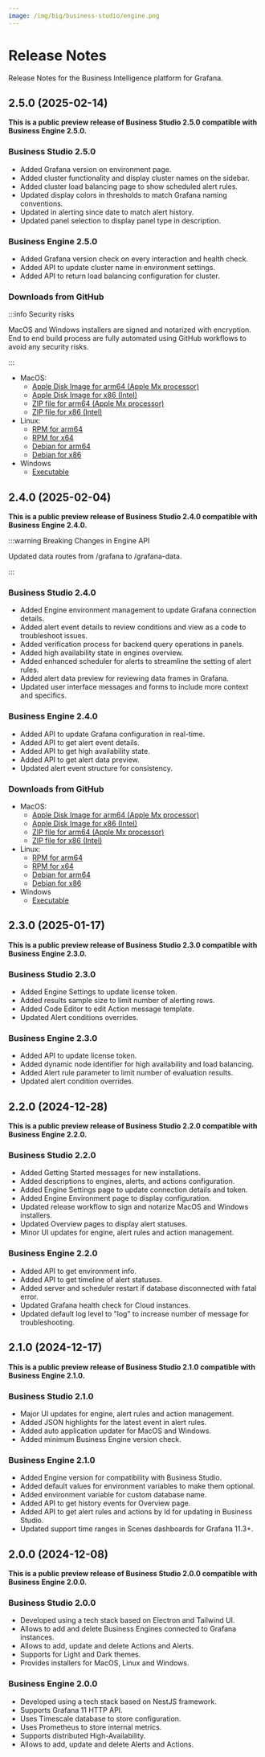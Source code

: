 ```yaml
---
image: /img/big/business-studio/engine.png
---
```



# Release Notes

Release Notes for the Business Intelligence platform for Grafana.

## 2.5.0 (2025-02-14)

**This is a public preview release of Business Studio 2.5.0 compatible with Business Engine 2.5.0.**

### Business Studio 2.5.0

- Added Grafana version on environment page.
- Added cluster functionality and display cluster names on the sidebar.
- Added cluster load balancing page to show scheduled alert rules.
- Updated display colors in thresholds to match Grafana naming conventions.
- Updated in alerting since date to match alert history.
- Updated panel selection to display panel type in description.

### Business Engine 2.5.0

- Added Grafana version check on every interaction and health check.
- Added API to update cluster name in environment settings.
- Added API to return load balancing configuration for cluster.

<BlogPost id="business-intelligence-2.5.0" />

### Downloads from GitHub

:::info Security risks

MacOS and Windows installers are signed and notarized with encryption. End to end build process are fully automated using GitHub workflows to avoid any security risks.

:::

- MacOS:
  - [Apple Disk Image for arm64 (Apple Mx processor)](https://github.com/VolkovLabs/business-intelligence/releases/download/v2.5.0/Business.Studio-2.5.0-arm64.dmg)
  - [Apple Disk Image for x86 (Intel)](https://github.com/VolkovLabs/business-intelligence/releases/download/v2.5.0/Business.Studio-2.5.0-x64.dmg)
  - [ZIP file for arm64 (Apple Mx processor)](https://github.com/VolkovLabs/business-intelligence/releases/download/v2.5.0/Business.Studio-darwin-arm64-2.5.0.zip)
  - [ZIP file for x86 (Intel)](https://github.com/VolkovLabs/business-intelligence/releases/download/v2.5.0/Business.Studio-darwin-x64-2.5.0.zip)
- Linux:
  - [RPM for arm64](https://github.com/VolkovLabs/business-intelligence/releases/download/v2.5.0/business-studio-2.5.0-1.arm64.rpm)
  - [RPM for x64](https://github.com/VolkovLabs/business-intelligence/releases/download/v2.5.0/business-studio-2.5.0-1.x86_64.rpm)
  - [Debian for arm64](https://github.com/VolkovLabs/business-intelligence/releases/download/v2.5.0/business-studio_2.5.0_arm64.deb)
  - [Debian for x86](https://github.com/VolkovLabs/business-intelligence/releases/download/v2.5.0/business-studio_2.5.0_amd64.deb)
- Windows
  - [Executable](https://github.com/VolkovLabs/business-intelligence/releases/download/v2.5.0/Business.Studio-2.5.0.Setup.exe)

## 2.4.0 (2025-02-04)

**This is a public preview release of Business Studio 2.4.0 compatible with Business Engine 2.4.0.**

:::warning Breaking Changes in Engine API

Updated data routes from /grafana to /grafana-data.

:::

### Business Studio 2.4.0

- Added Engine environment management to update Grafana connection details.
- Added alert event details to review conditions and view as a code to troubleshoot issues.
- Added verification process for backend query operations in panels.
- Added high availability state in engines overview.
- Added enhanced scheduler for alerts to streamline the setting of alert rules.
- Added alert data preview for reviewing data frames in Grafana.
- Updated user interface messages and forms to include more context and specifics.

### Business Engine 2.4.0

- Added API to update Grafana configuration in real-time.
- Added API to get alert event details.
- Added API to get high availability state.
- Added API to get alert data preview.
- Updated alert event structure for consistency.

<BlogPost id="business-intelligence-2.4.0" />

### Downloads from GitHub

- MacOS:
  - [Apple Disk Image for arm64 (Apple Mx processor)](https://github.com/VolkovLabs/business-intelligence/releases/download/v2.4.0/Business.Studio-2.4.0-arm64.dmg)
  - [Apple Disk Image for x86 (Intel)](https://github.com/VolkovLabs/business-intelligence/releases/download/v2.4.0/Business.Studio-2.4.0-x64.dmg)
  - [ZIP file for arm64 (Apple Mx processor)](https://github.com/VolkovLabs/business-intelligence/releases/download/v2.4.0/Business.Studio-darwin-arm64-2.4.0.zip)
  - [ZIP file for x86 (Intel)](https://github.com/VolkovLabs/business-intelligence/releases/download/v2.4.0/Business.Studio-darwin-x64-2.4.0.zip)
- Linux:
  - [RPM for arm64](https://github.com/VolkovLabs/business-intelligence/releases/download/v2.4.0/business-studio-2.4.0-1.arm64.rpm)
  - [RPM for x64](https://github.com/VolkovLabs/business-intelligence/releases/download/v2.4.0/business-studio-2.4.0-1.x86_64.rpm)
  - [Debian for arm64](https://github.com/VolkovLabs/business-intelligence/releases/download/v2.4.0/business-studio_2.4.0_arm64.deb)
  - [Debian for x86](https://github.com/VolkovLabs/business-intelligence/releases/download/v2.4.0/business-studio_2.4.0_amd64.deb)
- Windows
  - [Executable](https://github.com/VolkovLabs/business-intelligence/releases/download/v2.4.0/Business.Studio-2.4.0.Setup.exe)

## 2.3.0 (2025-01-17)

**This is a public preview release of Business Studio 2.3.0 compatible with Business Engine 2.3.0.**

### Business Studio 2.3.0

- Added Engine Settings to update license token.
- Added results sample size to limit number of alerting rows.
- Added Code Editor to edit Action message template.
- Updated Alert conditions overrides.

### Business Engine 2.3.0

- Added API to update license token.
- Added dynamic node identifier for high availability and load balancing.
- Added Alert rule parameter to limit number of evaluation results.
- Updated alert condition overrides.

<BlogPost id="business-intelligence-2.3.0" />

## 2.2.0 (2024-12-28)

**This is a public preview release of Business Studio 2.2.0 compatible with Business Engine 2.2.0.**

### Business Studio 2.2.0

- Added Getting Started messages for new installations.
- Added descriptions to engines, alerts, and actions configuration.
- Added Engine Settings page to update connection details and token.
- Added Engine Environment page to display configuration.
- Updated release workflow to sign and notarize MacOS and Windows installers.
- Updated Overview pages to display alert statuses.
- Minor UI updates for engine, alert rules and action management.

### Business Engine 2.2.0

- Added API to get environment info.
- Added API to get timeline of alert statuses.
- Added server and scheduler restart if database disconnected with fatal error.
- Updated Grafana health check for Cloud instances.
- Updated default log level to "log" to increase number of message for troubleshooting.

<BlogPost id="business-intelligence-2.2.0" />

## 2.1.0 (2024-12-17)

**This is a public preview release of Business Studio 2.1.0 compatible with Business Engine 2.1.0.**

### Business Studio 2.1.0

- Major UI updates for engine, alert rules and action management.
- Added JSON highlights for the latest event in alert rules.
- Added auto application updater for MacOS and Windows.
- Added minimum Business Engine version check.

### Business Engine 2.1.0

- Added Engine version for compatibility with Business Studio.
- Added default values for environment variables to make them optional.
- Added environment variable for custom database name.
- Added API to get history events for Overview page.
- Added API to get alert rules and actions by Id for updating in Business Studio.
- Updated support time ranges in Scenes dashboards for Grafana 11.3+.

## 2.0.0 (2024-12-08)

**This is a public preview release of Business Studio 2.0.0 compatible with Business Engine 2.0.0.**

### Business Studio 2.0.0

- Developed using a tech stack based on Electron and Tailwind UI.
- Allows to add and delete Business Engines connected to Grafana instances.
- Allows to add, update and delete Actions and Alerts.
- Supports for Light and Dark themes.
- Provides installers for MacOS, Linux and Windows.

### Business Engine 2.0.0

- Developed using a tech stack based on NestJS framework.
- Supports Grafana 11 HTTP API.
- Uses Timescale database to store configuration.
- Uses Prometheus to store internal metrics.
- Supports distributed High-Availability.
- Allows to add, update and delete Alerts and Actions.
